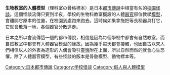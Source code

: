 {{unreferenced|time=2016-07-08T09:35:21+00:00}}
'''生物教室的人體模型'''（理科室の骨格標本）是日本[[都市傳說|都市傳說]]中相當有名的[[校園怪談|校園怪談]]。這個怪談流傳只要到半夜，學校的生物科教室擺設的人體[[器官|器官]]部位教學[[人体模型|模型]]，會離開它原本的位置，在校園到處跑來跑去。這時候如果拿拖把等長柄器具打它，它就會散落一地，各個器官分散逃走。

日本之所以會流傳這一個的都市傳說，相信是因為每個學校中都會有自然教室，而自然教室中都會有人體器官模型的緣故。因為幾乎每天都會接觸，也因自古以來人們相信以人的外表為造形的人偶會吸引[[靈魂|靈魂]]附在上面，所以自然而然的就會心生恐懼。除了人體器官模型，有些怪談的版本是骨骼模型、動物標本等。

[[Category:日本都市傳說|Category:日本都市傳說]]
[[Category:学校怪谈|Category:学校怪谈]]
[[Category:假人與人體模型|Category:假人與人體模型]]
